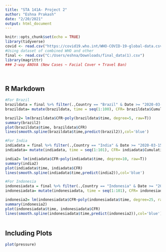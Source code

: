 ---
title: "STA 141A- Project 2"
author: "Eshna Prakash"
date: "2/20/2021"
output: html_document
---

```{r setup, include=FALSE}
knitr::opts_chunk$set(echo = TRUE)
library(tidyverse)
covid <- read.csv("https://covid19.who.int/WHO-COVID-19-global-data.csv")
#Using dataset of combined WHO and other 
final <- read.csv("C:/Users/eshna/Downloads/final_data(1).csv")
library(magrittr)
### 2-way ANOVA (New Cases ~ Facial Cover + Travel Ban)




```

## R Markdown

```{r}
#For Brazil 
brazildata = final %>% filter(.,Country == "Brazil" & Date >= "2020-03-13" & Date <= "2020-06-20" )
brazildata= mutate(brazildata, time = seq(1:100), CFR= brazildata$Cumulative_deaths/brazildata$Cumulative_cases)

brazil2= lm(brazildata$CFR~poly(brazildata$time, degree=5, raw=T))
summary(brazil2)
plot(brazildata$time, brazildata$CFR)
lines(smooth.spline(brazildata$time,predict(brazil2)),col='blue')

#For India 
indiadata = final %>% filter(.,Country == "India" & Date >= "2020-03-15" & Date <= "2020-06-23" )
indiadata= mutate(indiadata, time = seq(1:101), CFR= indiadata$Cumulative_deaths/indiadata$Cumulative_cases)

india2= lm(indiadata$CFR~poly(indiadata$time, degree=10, raw=T))
summary(india2)
plot(indiadata$time, indiadata$CFR)
lines(smooth.spline(indiadata$time,predict(india2)),col='blue')

#For Indonesia 
indonesiadata = final %>% filter(.,Country == "Indonesia" & Date >= "2020-03-15" & Date <= "2020-06-23" )
indonesiadata= mutate(indonesiadata, time = seq(1:101), CFR= indonesiadata$Cumulative_deaths/indonesiadata$Cumulative_cases)

indonesia2= lm(indonesiadata$CFR~poly(indonesiadata$time, degree=25, raw=T))
summary(indonesia2)
plot(indonesiadata$time, indonesiadata$CFR)
lines(smooth.spline(indonesiadata$time,predict(indonesia2)),col='blue')



```

## Including Plots

```{r pressure, echo=FALSE}
plot(pressure)
```

